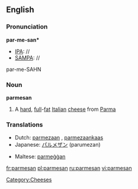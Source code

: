 ==English==

===Pronunciation===

'''par-me-san*'''
*[[IPA]]: //
*[[SAMPA]]: //
par-me-SAHN

===Noun===
{{wikipedia}}
'''parmesan'''

# A [[hard]], [[full]]-[[fat]] [[Italian]] [[cheese]] from [[Parma]]

===Translations===
{{rfc-level|Translations at L3+ (AutoFormat would have corrected level of Translations)}}
{{top}}
*Dutch: [[parmezaan]] {{m}}, [[parmezaankaas]] {{m}}
*Japanese: [[パルメザン]] (parumezan)
{{mid}}
*Maltese: [[parmeġġan]]
{{bottom}}

[[Category:Cheeses]]

[[fr:parmesan]]
[[pl:parmesan]]
[[ru:parmesan]]
[[vi:parmesan]]